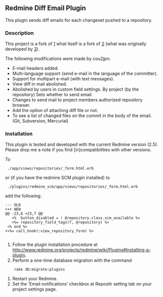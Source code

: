 == Redmine Diff Email Plugin ==

This plugin sends diff emails for each changeset pushed to a repository.

=== Description ===

This project is a fork of
[https://github.com/cou2jpn/redmine_diff_email]
what itself is a fork of
[https://github.com/kahseng/redmine_diff_email.git]
(what was originally developed by
[https://github.com/Lamar/]).

The following modifications were made by cou2jpn:

* E-mail headers added.
* Multi-language support (send e-mail in the language of the committer).
* Support for multipart e-mail (with text messages).
* View diff in mail abolished.
* Abolished by users in custom field settings. By project (by the repository) Sets whether to send email.
* Changes to send mail to project members authorized repository browser.
* Add the option of attaching diff file or not.
* To see a list of changed files on the commit in the body of the email. (Git, Subversion, Mercurial)

=== Installation ===

This plugin is tested and developed with the current Redmine version (2.5).
Please drop me a note if you find [in]compatibilities with other versions.

To

  ./app/views/repositories/_form.html.erb

or (if you have the redmine SCM plugin installed) to

  ./plugins/redmine_scm/app/views/repositories/_form.html.erb

add the following:

 --- OLD
 +++ NEW
 @@ -23,6 +23,7 @@
    <%  button_disabled = ! @repository.class.scm_available %>
    <%= repository_field_tags(f, @repository) %>
  <% end %>
 +<%= call_hook(:view_repository_form) %>
  </div>
  <p>

# Follow the plugin installation procedure at http://www.redmine.org/projects/redmine/wiki/Plugins#Installing-a-plugin.
# Perform a one-time database migration with the command
     rake db:migrate:plugins
# Restart your Redmine.
# Set the 'Email notifications' checkbox at Repositr setting tab on your project settings page.
